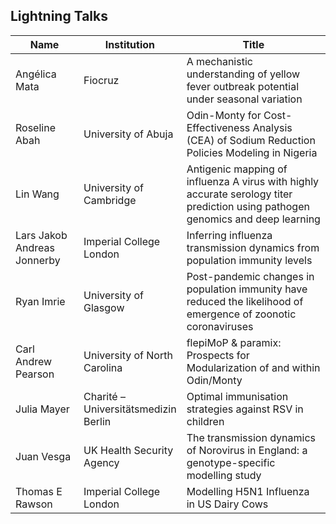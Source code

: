 ## Lightning Talks

| Name                      | Institution         | Title |
|---------------------------|--------------------|---------------------------------------------------------------|
| Angélica Mata             | Fiocruz | A mechanistic understanding of yellow fever outbreak potential under seasonal variation |
| Roseline Abah             | University of Abuja | Odin-Monty for Cost-Effectiveness Analysis (CEA) of Sodium Reduction Policies Modeling in Nigeria |
| Lin Wang                  | University of Cambridge | Antigenic mapping of influenza A virus with highly accurate serology titer prediction using pathogen genomics and deep learning |
| Lars Jakob Andreas Jonnerby | Imperial College London | Inferring influenza transmission dynamics from population immunity levels |
| Ryan Imrie                | University of Glasgow | Post-pandemic changes in population immunity have reduced the likelihood of emergence of zoonotic coronaviruses |
| Carl Andrew Pearson       | University of North Carolina | flepiMoP & paramix: Prospects for Modularization of and within Odin/Monty |
| Julia Mayer               | Charité – Universitätsmedizin Berlin | Optimal immunisation strategies against RSV in children |
| Juan Vesga                | UK Health Security Agency | The transmission dynamics of Norovirus in England: a genotype-specific modelling study |
| Thomas E Rawson           | Imperial College London | Modelling H5N1 Influenza in US Dairy Cows |


